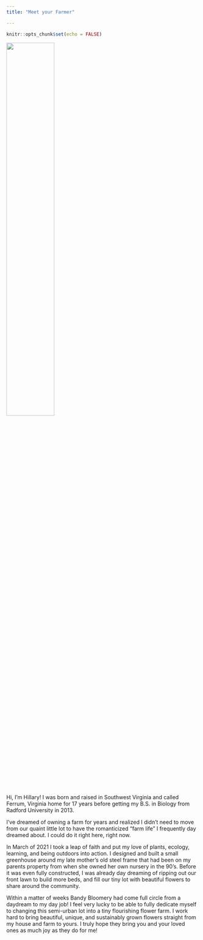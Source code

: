 ```yaml
---
title: "Meet your Farmer"

---
```


```r
knitr::opts_chunk$set(echo = FALSE)
```

![](assets/hilly_portrait.JPG){width="50%"}


Hi, I'm Hillary! I was born and raised in Southwest Virginia and called Ferrum, Virginia home for 17 years before getting my B.S. in Biology from Radford University in 2013. 

I’ve dreamed of owning a farm for years and realized I didn't need to move from our quaint little lot to have the romanticized "farm life" I frequently day dreamed about. I could do it right here, right now.

In March of 2021 I took a leap of faith and put my love of plants, ecology, learning, and being outdoors into action. I designed and built a small greenhouse around my late mother's old steel frame that had been on my parents property from when she owned her own nursery in the 90's. Before it was even fully constructed, I was already day dreaming of ripping out our front lawn to build more beds, and fill our tiny lot with beautiful flowers to share around the community.

Within a matter of weeks Bandy Bloomery had come full circle from a daydream to my day job! I feel very lucky to be able to fully dedicate myself to changing this semi-urban lot into a tiny flourishing flower farm. I work hard to bring beautiful, unique, and sustainably grown flowers straight from my house and farm to yours. I truly hope they bring you and your loved ones as much joy as they do for me!
